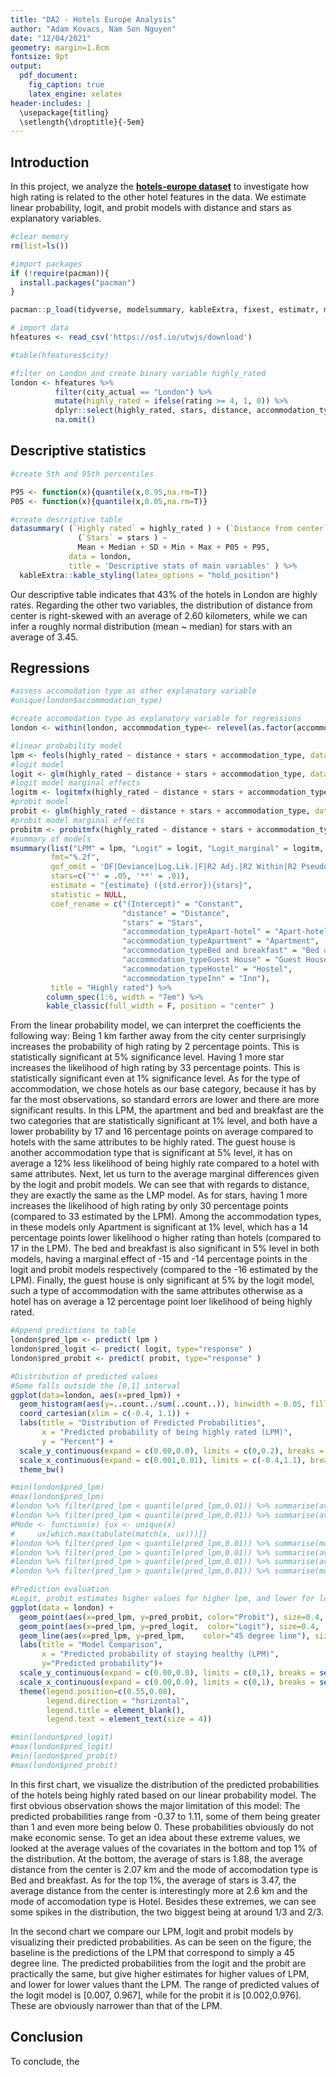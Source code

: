 ```yaml
---
title: "DA2 - Hotels Europe Analysis"
author: "Adam Kovacs, Nam Son Nguyen"
date: "12/04/2021"
geometry: margin=1.8cm
fontsize: 9pt
output: 
  pdf_document:
    fig_caption: true
    latex_engine: xelatex
header-includes: |
  \usepackage{titling}
  \setlength{\droptitle}{-5em}
---
```


## Introduction

In this project, we analyze the [**hotels-europe dataset**](https://osf.io/r6uqb/) to investigate how high rating is related to the other hotel features in the data. We estimate linear probability, logit, and probit models with distance and stars as explanatory variables. 

```r
#clear memory
rm(list=ls())

#import packages
if (!require(pacman)){
  install.packages("pacman")
}

pacman::p_load(tidyverse, modelsummary, kableExtra, fixest, estimatr, mfx)

# import data
hfeatures <- read_csv('https://osf.io/utwjs/download')

#table(hfeatures$city)

```

```r

#filter on London and create binary variable highly_rated
london <- hfeatures %>%
          filter(city_actual == "London") %>%
          mutate(highly_rated = ifelse(rating >= 4, 1, 0)) %>%
          dplyr::select(highly_rated, stars, distance, accommodation_type) %>% 
          na.omit()

```

## Descriptive statistics

```r

#create 5th and 95th percentiles

P95 <- function(x){quantile(x,0.95,na.rm=T)}
P05 <- function(x){quantile(x,0.05,na.rm=T)}

#create descriptive table
datasummary( (`Highly rated` = highly_rated ) + (`Distance from center` = distance ) + 
               (`Stars` = stars ) ~
               Mean + Median + SD + Min + Max + P05 + P95, 
             data = london,
             title = 'Descriptive stats of main variables' ) %>% 
  kableExtra::kable_styling(latex_options = "hold_position")

```
Our descriptive table indicates that 43% of the hotels in London are highly rates. Regarding the other two variables, the distribution of distance from center is right-skewed with an average of 2.60 kilometers, while we can infer a roughly normal distribution (mean ~ median) for stars with an average of 3.45.

## Regressions

```r
#assess accomodation type as other explanatory variable
#unique(london$accommodation_type)

#create accomodation type as explanatory variable for regressions
london <- within(london, accommodation_type<- relevel(as.factor(accommodation_type), ref = "Hotel"))

#linear probability model
lpm <- feols(highly_rated ~ distance + stars + accommodation_type, data=london, vcov = 'hetero')
#logit model
logit <- glm(highly_rated ~ distance + stars + accommodation_type, data=london, family = "binomial")
#logit model marginal effects
logitm <- logitmfx(highly_rated ~ distance + stars + accommodation_type, data=london, atmean = F, robust = T)
#probit model
probit <- glm(highly_rated ~ distance + stars + accommodation_type, data=london, family = binomial(link = "probit"))
#probit model marginal effects
probitm <- probitmfx(highly_rated ~ distance + stars + accommodation_type, data=london, atmean = F, robust = T)
#summary of models
msummary(list("LPM" = lpm, "Logit" = logit, "Logit_marginal" = logitm, "Probit" =  probit, "Probit_marginal" = probitm),
         fmt="%.2f",
         gof_omit = 'DF|Deviance|Log.Lik.|F|R2 Adj.|R2 Within|R2 Pseudo|R2',
         stars=c('*' = .05, '**' = .01),
         estimate = "{estimate} ({std.error}){stars}",
         statistic = NULL,
         coef_rename = c("(Intercept)" = "Constant",
                         "distance" = "Distance",
                         "stars" = "Stars",
                         "accommodation_typeApart-hotel" = "Apart-hotel",
                         "accommodation_typeApartment" = "Apartment",
                         "accommodation_typeBed and breakfast" = "Bed and breakfast",
                         "accommodation_typeGuest House" = "Guest House",
                         "accommodation_typeHostel" = "Hostel",
                         "accommodation_typeInn" = "Inn"),
         title = "Highly rated") %>% 
        column_spec(1:6, width = "7em") %>%
        kable_classic(full_width = F, position = "center" )

```

From the linear probability model, we can interpret the coefficients the following way: Being 1 km farther away from the city center surprisingly increases the probability of high rating by 2 percentage points. This is statistically significant at 5% significance level. Having 1 more star increases the likelihood of high rating by 33 percentage points. This is statistically significant even at 1% significance level. As for the type of accommodation, we chose hotels as our base category, because it has by far the most observations, so standard errors are lower and there are more significant results. In this LPM, the apartment and bed and breakfast are the two categories that are statistically significant at 1% level, and both have a lower probability by 17 and 16 percentage points on average compared to hotels with the same attributes to be highly rated. The guest house is another accommodation type that is significant at 5% level, it has on average a 12% less likelihood of being highly rate compared to a hotel with same attributes. 
Next, let us turn to the average marginal differences given by the logit and probit models. We can see that with regards to distance, they are exactly the same as the LMP model. As for stars, having 1 more increases the likelihood of high rating by only 30 percentage points (compared to 33 estimated by the LPM). Among the accommodation types, in these models only Apartment is significant at 1% level, which has a 14 percentage points lower likelihood o higher rating than hotels (compared to 17 in the LPM). The bed and breakfast is also significant in 5% level in both models, having a marginal effect of -15 and -14 percentage points in the logit and probit models respectively (compared to the -16 estimated by the LPM). Finally, the guest house is only significant at 5% by the logit model, such a type of accommodation with the same attributes otherwise as a hotel has on average a 12 percentage point loer likelihood of being highly rated. 

```r

#Append predictions to table
london$pred_lpm <- predict( lpm )
london$pred_logit <- predict( logit, type="response" )
london$pred_probit <- predict( probit, type="response" )

```

```r

#Distribution of predicted values
#Some falls outside the [0,1] interval
ggplot(data=london, aes(x=pred_lpm)) +
  geom_histogram(aes(y=..count../sum(..count..)), binwidth = 0.05, fill = "lightgreen", color = "green") +
  coord_cartesian(xlim = c(-0.4, 1.1)) +
  labs(title = "Distribution of Predicted Probabilities",
       x = "Predicted probability of being highly rated (LPM)",
       y = "Percent") +
  scale_y_continuous(expand = c(0.00,0.0), limits = c(0,0.2), breaks = seq(0, 0.2, 0.05), labels = scales::percent_format(accuracy = 1)) +
  scale_x_continuous(expand = c(0.001,0.01), limits = c(-0.4,1.1), breaks = seq(-0.4,1.1, 0.2)) +
  theme_bw()

#min(london$pred_lpm)
#max(london$pred_lpm)
#london %>% filter(pred_lpm < quantile(pred_lpm,0.01)) %>% summarise(avg_stars = mean(stars))
#london %>% filter(pred_lpm < quantile(pred_lpm,0.01)) %>% summarise(avg_dist = mean(distance))
#Mode <- function(x) {ux <- unique(x)
#     ux[which.max(tabulate(match(x, ux)))]}
#london %>% filter(pred_lpm < quantile(pred_lpm,0.01)) %>% summarise(mode = Mode(accommodation_type))
#london %>% filter(pred_lpm > quantile(pred_lpm,0.01)) %>% summarise(avg_stars = mean(stars))
#london %>% filter(pred_lpm > quantile(pred_lpm,0.01)) %>% summarise(avg_dist = mean(distance))
#london %>% filter(pred_lpm > quantile(pred_lpm,0.01)) %>% summarise(mode = Mode(accommodation_type))

#Prediction evaluation
#Logit, probit estimates higher values for higher lpm, and lower for lower LPM
ggplot(data = london) +
  geom_point(aes(x=pred_lpm, y=pred_probit, color="Probit"), size=0.4,  shape=16) +
  geom_point(aes(x=pred_lpm, y=pred_logit,  color="Logit"), size=0.4,  shape=16) +
  geom_line(aes(x=pred_lpm, y=pred_lpm,    color="45 degree line"), size=0.4) +
  labs(title = "Model Comparison",
       x = "Predicted probability of staying healthy (LPM)",
       y="Predicted probability")+
  scale_y_continuous(expand = c(0.00,0.0), limits = c(0,1), breaks = seq(0,1,0.1)) +
  scale_x_continuous(expand = c(0.00,0.0), limits = c(0,1), breaks = seq(0,1,0.1)) +
  theme(legend.position=c(0.55,0.08),
        legend.direction = "horizontal",
        legend.title = element_blank(),
        legend.text = element_text(size = 4))

#min(london$pred_logit)
#max(london$pred_logit)
#min(london$pred_probit)
#max(london$pred_probit)

```

In this first chart, we visualize the distribution of the predicted probabilities of the hotels being highly rated based on our linear probability model. The first obvious observation shows the major limitation of this model: The predicted probabilities range from -0.37 to 1.11, some of them being greater than 1 and even more being below 0. These probabilities obviously do not make economic sense. To get an idea about these extreme values, we looked at the average values of the covariates in the bottom and top 1% of the distribution. At the bottom, the average of stars is 1.88, the average distance from the center is 2.07 km and the mode of accomodation type is Bed and breakfast. As for the top 1%, the average of stars is 3.47, the average distance from the center is interestingly more at 2.6 km and the mode of accomodation type is Hotel. Besides these extremes, we can see some spikes in the distribution, the two biggest being at around 1/3 and 2/3.   

In the second chart we compare our LPM, logit and probit models by visualizing their predicted probabilities. As can be seen on the figure, the baseline is the predictions of the LPM that correspond to simply a 45 degree line. The predicted probabilities from the
logit and the probit are practically the same, but give higher estimates for higher values of LPM, and lower for lower values thant the LPM. The range of predicted values of the logit model is [0.007, 0.967], while for the probit it is [0.002,0.976]. These are obviously narrower than that of the LPM. 

## Conclusion
To conclude, the

